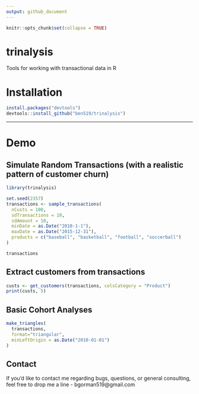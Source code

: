 ```yaml
---
output: github_document
---
```


<!-- README.md is generated from README.Rmd. Please edit that file -->

```r
knitr::opts_chunk$set(collapse = TRUE)
```

# trinalysis
Tools for working with transactional data in R

# Installation

```r
install.packages("devtools")
devtools::install_github("ben519/trinalysis")
```

---

# Demo

## Simulate Random Transactions (with a realistic pattern of customer churn)
```r
library(trinalysis)

set.seed(2357)
transactions <- sample_transactions(
  nCusts = 100, 
  sdTransactions = 10, 
  sdAmount = 10, 
  minDate = as.Date("2010-1-1"), 
  maxDate = as.Date("2015-12-31"), 
  products = c("baseball", "basketball", "football", "soccerball")
)

transactions
```

## Extract customers from transactions
```r
custs <- get_customers(transactions, colsCategory = "Product")
print(custs, 5)
```

## Basic Cohort Analyses
```r
make_triangles(
  transactions, 
  format="triangular", 
  minLeftOrigin = as.Date("2010-01-01")
)
```

## Contact
If you'd like to contact me regarding bugs, questions, or general consulting, feel free to drop me a line - bgorman519@gmail.com
